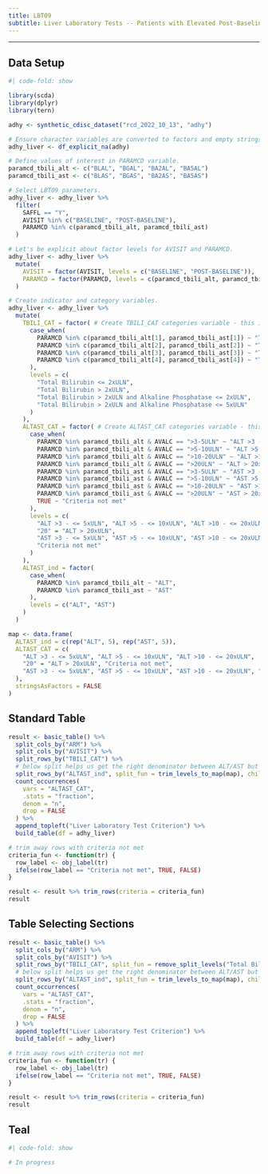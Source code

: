 ```yaml
---
title: LBT09
subtitle: Liver Laboratory Tests -- Patients with Elevated Post-Baseline AST or ALT Levels
---
```


------------------------------------------------------------------------

::: panel-tabset
## Data Setup

```r
#| code-fold: show

library(scda)
library(dplyr)
library(tern)

adhy <- synthetic_cdisc_dataset("rcd_2022_10_13", "adhy")

# Ensure character variables are converted to factors and empty strings and NAs are explicit missing levels.
adhy_liver <- df_explicit_na(adhy)

# Define values of interest in PARAMCD variable.
paramcd_tbili_alt <- c("BLAL", "BGAL", "BA2AL", "BA5AL")
paramcd_tbili_ast <- c("BLAS", "BGAS", "BA2AS", "BA5AS")

# Select LBT09 parameters.
adhy_liver <- adhy_liver %>%
  filter(
    SAFFL == "Y",
    AVISIT %in% c("BASELINE", "POST-BASELINE"),
    PARAMCD %in% c(paramcd_tbili_alt, paramcd_tbili_ast)
  )

# Let's be explicit about factor levels for AVISIT and PARAMCD.
adhy_liver <- adhy_liver %>%
  mutate(
    AVISIT = factor(AVISIT, levels = c("BASELINE", "POST-BASELINE")),
    PARAMCD = factor(PARAMCD, levels = c(paramcd_tbili_alt, paramcd_tbili_ast))
  )

# Create indicator and category variables.
adhy_liver <- adhy_liver %>%
  mutate(
    TBILI_CAT = factor( # Create TBILI_CAT categories variable - this is needed so we get the right nesting in the table.
      case_when(
        PARAMCD %in% c(paramcd_tbili_alt[1], paramcd_tbili_ast[1]) ~ "Total Bilirubin <= 2xULN",
        PARAMCD %in% c(paramcd_tbili_alt[2], paramcd_tbili_ast[2]) ~ "Total Bilirubin > 2xULN",
        PARAMCD %in% c(paramcd_tbili_alt[3], paramcd_tbili_ast[3]) ~ "Total Bilirubin > 2xULN and Alkaline Phosphatase <= 2xULN",
        PARAMCD %in% c(paramcd_tbili_alt[4], paramcd_tbili_ast[4]) ~ "Total Bilirubin > 2xULN and Alkaline Phosphatase <= 5xULN"
      ),
      levels = c(
        "Total Bilirubin <= 2xULN",
        "Total Bilirubin > 2xULN",
        "Total Bilirubin > 2xULN and Alkaline Phosphatase <= 2xULN",
        "Total Bilirubin > 2xULN and Alkaline Phosphatase <= 5xULN"
      )
    ),
    ALTAST_CAT = factor( # Create ALTAST_CAT categories variable - this will be the labels for different ALT/AST categories displayed in the table.
      case_when(
        PARAMCD %in% paramcd_tbili_alt & AVALC == ">3-5ULN" ~ "ALT >3 - <= 5xULN",
        PARAMCD %in% paramcd_tbili_alt & AVALC == ">5-10ULN" ~ "ALT >5 - <= 10xULN",
        PARAMCD %in% paramcd_tbili_alt & AVALC == ">10-20ULN" ~ "ALT >10 - <= 20xULN",
        PARAMCD %in% paramcd_tbili_alt & AVALC == ">20ULN" ~ "ALT > 20xULN",
        PARAMCD %in% paramcd_tbili_ast & AVALC == ">3-5ULN" ~ "AST >3 - <= 5xULN",
        PARAMCD %in% paramcd_tbili_ast & AVALC == ">5-10ULN" ~ "AST >5 - <= 10xULN",
        PARAMCD %in% paramcd_tbili_ast & AVALC == ">10-20ULN" ~ "AST >10 - <= 20xULN",
        PARAMCD %in% paramcd_tbili_ast & AVALC == ">20ULN" ~ "AST > 20xULN",
        TRUE ~ "Criteria not met"
      ),
      levels = c(
        "ALT >3 - <= 5xULN", "ALT >5 - <= 10xULN", "ALT >10 - <= 20xULN",
        "20" = "ALT > 20xULN",
        "AST >3 - <= 5xULN", "AST >5 - <= 10xULN", "AST >10 - <= 20xULN", "AST > 20xULN",
        "Criteria not met"
      )
    ),
    ALTAST_ind = factor(
      case_when(
        PARAMCD %in% paramcd_tbili_alt ~ "ALT",
        PARAMCD %in% paramcd_tbili_ast ~ "AST"
      ),
      levels = c("ALT", "AST")
    )
  )

map <- data.frame(
  ALTAST_ind = c(rep("ALT", 5), rep("AST", 5)),
  ALTAST_CAT = c(
    "ALT >3 - <= 5xULN", "ALT >5 - <= 10xULN", "ALT >10 - <= 20xULN",
    "20" = "ALT > 20xULN", "Criteria not met",
    "AST >3 - <= 5xULN", "AST >5 - <= 10xULN", "AST >10 - <= 20xULN", "AST > 20xULN", "Criteria not met"
  ),
  stringsAsFactors = FALSE
)
```

## Standard Table

```r
result <- basic_table() %>%
  split_cols_by("ARM") %>%
  split_cols_by("AVISIT") %>%
  split_rows_by("TBILI_CAT") %>%
  # below split helps us get the right denominator between ALT/AST but it can be hidden
  split_rows_by("ALTAST_ind", split_fun = trim_levels_to_map(map), child_labels = "hidden") %>%
  count_occurrences(
    vars = "ALTAST_CAT",
    .stats = "fraction",
    denom = "n",
    drop = FALSE
  ) %>%
  append_topleft("Liver Laboratory Test Criterion") %>%
  build_table(df = adhy_liver)

# trim away rows with criteria not met
criteria_fun <- function(tr) {
  row_label <- obj_label(tr)
  ifelse(row_label == "Criteria not met", TRUE, FALSE)
}

result <- result %>% trim_rows(criteria = criteria_fun)
result
```

## Table Selecting Sections

```r
result <- basic_table() %>%
  split_cols_by("ARM") %>%
  split_cols_by("AVISIT") %>%
  split_rows_by("TBILI_CAT", split_fun = remove_split_levels("Total Bilirubin > 2xULN and Alkaline Phosphatase <= 2xULN")) %>%
  # below split helps us get the right denominator between ALT/AST but it can be hidden
  split_rows_by("ALTAST_ind", split_fun = trim_levels_to_map(map), child_labels = "hidden") %>%
  count_occurrences(
    vars = "ALTAST_CAT",
    .stats = "fraction",
    denom = "n",
    drop = FALSE
  ) %>%
  append_topleft("Liver Laboratory Test Criterion") %>%
  build_table(df = adhy_liver)

# trim away rows with criteria not met
criteria_fun <- function(tr) {
  row_label <- obj_label(tr)
  ifelse(row_label == "Criteria not met", TRUE, FALSE)
}

result <- result %>% trim_rows(criteria = criteria_fun)
result
```

## Teal

```r
#| code-fold: show

# In progress
```
:::
